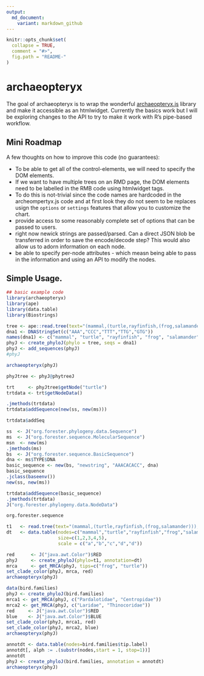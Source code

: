 ```yaml
---
output:
  md_document:
    variant: markdown_github
---
```


<!-- README.md is generated from README.Rmd. Please edit that file -->

```r
knitr::opts_chunk$set(
  collapse = TRUE,
  comment = "#>",
  fig.path = "README-"
)
```

# archaeopteryx

The goal of archaeopteryx is to wrap the wonderful [archaeopteryx.js](https://sites.google.com/site/cmzmasek/home/software/archaeopteryx-js) library and make it accessible as an htmlwidget. Currently the basics work but I will be exploring changes to the API to try to make it work with R's pipe-based workflow.

## Mini Roadmap

A few thoughts on how to improve this code (no guarantees):

- To be able to get all of the control-elements, we will need to specify the DOM elements.
- If we want to have multiple trees on an RMD page, the DOM elements need to be labelled in the RMB code using htmlwidget tags.
- To do this is not-trivial since the code names are hardcoded in the archeompertyx.js code and at first look they do not seem to be replaces usign the `options` or `settings` features that allow you to customize the chart.
- provide access to some reasonably complete set of options that can be passed to users.
- right now newick strings are passed/parsed. Can a direct JSON blob be transferred in order to save the encode/decode step? This would also allow us to adorn information on each node.
- be able to specify per-node attributes - which measn being able to pass in the information and using an API to modify the nodes.


## Simple Usage.


```r
## basic example code
library(archaeopteryx)
library(ape)
library(data.table)
library(Biostrings)

tree <- ape::read.tree(text="(mammal,(turtle,rayfinfish,(frog,salamander)));")
dna1 <- DNAStringSet(c("AAA","CCC","TTT","TTG","GTG"))
names(dna1) <- c("mammal", "turtle", "rayfinfish", "frog", "salamander")
phyJ <- create_phyloJ(phylo = tree, seqs = dna1)
phyJ <- add_sequences(phyJ)
#phyJ

archaeopteryx(phyJ)

phyJtree <- phyJ@phytreeJ

trt     <- phyJtree$getNode("turtle")
trtdata <- trt$getNodeData()

.jmethods(trtdata)
trtdata$addSequence(new(ss, new(ms)))

trtdata$addSeq

ss  <- J("org.forester.phylogeny.data.Sequence")
ms  <- J("org.forester.sequence.MolecularSequence")
msn  <- new(ms)
.jmethods(ms)
bs  <- J("org.forester.sequence.BasicSequence")
dna <- ms$TYPE$DNA
basic_sequence <- new(bs, "newstring", "AAACACACC", dna)
basic_sequence
.jclass(baseenv())
new(ss, new(ms))

trtdata$addSequence(basic_sequence)
.jmethods(trtdata)
J("org.forester.phylogeny.data.NodeData")

org.forester.sequence


```


```r
t1   <- read.tree(text="(mammal,(turtle,rayfinfish,(frog,salamander)));")
dt   <- data.table(nodes=c("mammal","turtle","rayfinfish","frog","salamander"), 
                   size=c(1,2,3,4,5),
                   scale = c("a","b","c","d","d"))

red      <- J("java.awt.Color")$RED
phyJ     <- create_phyloJ(phylo=t1, annotation=dt)
mrca     <- get_MRCA(phyJ, tips=c("frog", "turtle"))
set_clade_color(phyJ, mrca, red)
archaeopteryx(phyJ)

```


```r
data(bird.families)
phyJ <- create_phyloJ(bird.families)
mrca1 <- get_MRCA(phyJ, c("Pardalotidae", "Centropidae"))
mrca2 <- get_MRCA(phyJ, c("Laridae", "Thinocoridae"))
red     <- J("java.awt.Color")$RED
blue    <- J("java.awt.Color")$BLUE
set_clade_color(phyJ, mrca1, red)
set_clade_color(phyJ, mrca2, blue)
archaeopteryx(phyJ)
```

```r
annotdt <- data.table(nodes=bird.families$tip.label)
annotdt[, alph := .(substr(nodes,start = 1, stop=1))]
annotdt
phyJ <- create_phyloJ(bird.families, annotation = annotdt)
archaeopteryx(phyJ)
```
